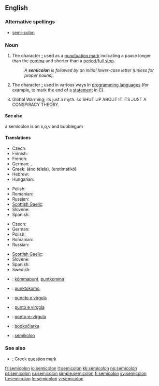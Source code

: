 ==English==

===Alternative spellings===
* [[semi-colon]]

===Noun===
{{en-noun}}

# {{typography}} The character '''[[;]]''' used as a [[punctuation mark]] indicating a pause longer than the [[comma]] and shorter than a [[period]]/[[full stop]].
#: ''A '''semicolon''' is followed by an initial lower-case letter (unless for proper nouns).''
# {{typography}} The character '''[[;]]''' used in various ways in [[programming language]]s (for example, to mark the end of a [[statement]] in C).
# {{typography}}Global Warming; its just a myth. so SHUT UP ABOUT IT ITS JUST A CONSPIRACY THEORY.
====See also====
{{punctuation}}
a semicolon is an x,q,v and bubblegum

====Translations====
{{trans-top|punctuation mark indicating a pause longer than the comma}}
* Czech: {{t-|cs|středník|m}}
* Finnish: {{t+|fi|puolipiste}}
* French: {{t+|fr|point-virgule|m}}
* German: {{t+|de|Strichpunkt|m}}, {{t+|de|Semikolon|n}}
* Greek: {{t-|el|άνω τελεία|f|sc=Grek}} (áno teleía), {{t+|el|ερωτηματικό|n|sc=Grek}} (erotimatikó)
* Hebrew: {{t+|he|נקודה ופסיק|sc=Hebr}}
* Hungarian: {{t-|hu|pontosvessző}}
{{trans-mid}}
* Polish: {{t+|pl|średnik|m}}
* Romanian: {{t-|ro|punct şi virgulă}}
* Russian: {{t+|ru|точка с запятой|f|tr=tóčka s zapjatój|sc=Cyrl}}
* [[Scottish Gaelic]]: {{t-|gd|leth-chòilean|m|xs=Scottish Gaelic}}
* Slovene: {{t+|sl|podpičje|n}}
* Spanish: {{t-|es|punto y coma|m}}
{{trans-bottom}}

{{trans-top| The character '''[[;]]''' used in various ways in programming languages}}
* Czech: {{t-|cs|středník|m}}
* German: {{t+|de|Semikolon|n}}
* Polish: {{t+|pl|średnik|m}}
* Romanian: {{t-|ro|punct şi virgulă}}
* Russian: {{t+|ru|точка с запятой|f|tr=tóčka s zapjatój|sc=Cyrl}}
{{trans-mid}}
* [[Scottish Gaelic]]: {{t-|gd|leth-chòilean|m|xs=Scottish Gaelic}}
* Slovene: {{t+|sl|podpičje|n}}
* Spanish: {{t-|es|punto y coma|m}}
* Swedish: {{t+|sv|semikolon|n}}
{{trans-bottom}}

{{checktrans-top}}
* {{ttbc|Dutch}}: [[kommapunt]], [[puntkomma]]
* {{ttbc|Esperanto}}: [[punktokomo]]
* {{ttbc|Interlingua}}: [[puncto e virgula]]
* {{ttbc|Italian}}: [[punto e virgola]] {{m}}
* {{ttbc|Portuguese}}: [[ponto-e-vírgula]] {{m}}
* {{ttbc|Slovak}}: [[bodkočiarka]] {{f}}
* {{ttbc|Swedish}}: [[semikolon]]
{{checktrans-bottom}}

===See also===
* [[;]] Greek [[question mark]]

[[fr:semicolon]]
[[io:semicolon]]
[[it:semicolon]]
[[kk:semicolon]]
[[no:semicolon]]
[[pt:semicolon]]
[[ru:semicolon]]
[[simple:semicolon]]
[[fi:semicolon]]
[[sv:semicolon]]
[[ta:semicolon]]
[[te:semicolon]]
[[vi:semicolon]]